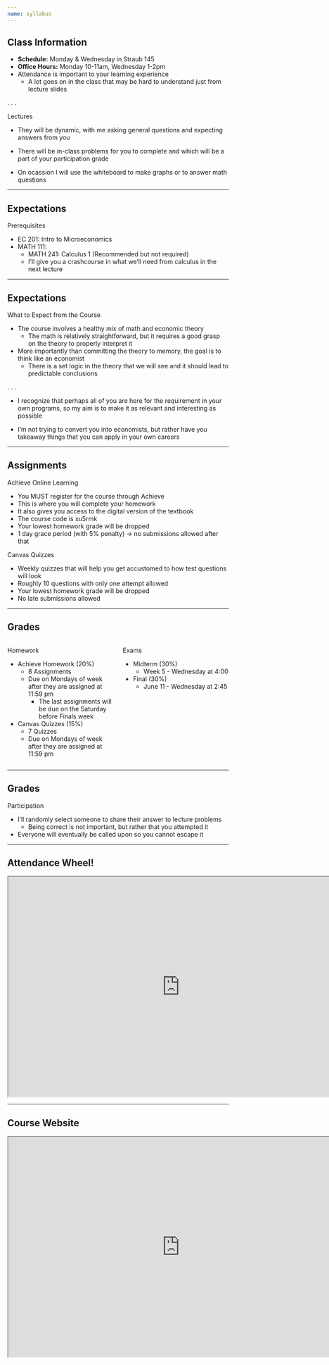 ```yaml
---
name: syllabus 
---
```


## Class Information {.smaller}

- [**Schedule:**]{.hi} Monday & Wednesday in Straub 145
- [**Office Hours:**]{.hi} Monday 10-11am, Wednesday 1-2pm
- [Attendance]{.hii} is important to your learning experience
    - A lot goes on in the class that may be hard to understand just from lecture slides

. . .

[Lectures]{.hi}

- They will be dynamic, with me asking general questions and expecting answers from you

- There will be in-class problems for you to complete and which will be a part of your participation grade

- On ocassion I will use the whiteboard to make graphs or to answer math questions

---

## Expectations

[Prerequisites]{.hi}

- EC 201: Intro to Microeconomics
- MATH 111: 
    - MATH 241: Calculus 1 (Recommended but not required)
    - I'll give you a crashcourse in what we'll need from calculus in the next lecture

---

## Expectations

[What to Expect from the Course]{.hi}

- The course involves a healthy mix of math and economic theory
    - The math is relatively straightforward, but it requires a good grasp on the theory to properly interpret it 
- More importantly than committing the theory to memory, the goal is to think like an economist
    - There is a set logic in the theory that we will see and it should lead to predictable conclusions

. . .

- [I recognize that perhaps all of you are here for the requirement in your own programs, so my aim is to make it as relevant and interesting as possible]{.tiny}

- [I'm not trying to convert you into economists, but rather have you takeaway things that you can apply in your own careers]{.tiny}

---

## Assignments {.smaller}

[Achieve Online Learning]{.hi}

::: {.incremental}
- You [MUST]{.h} register for the course through Achieve
- This is where you will complete your homework 
- It also gives you access to the digital version of the textbook
- The course code is [xu5rmk]{.hp}
- Your lowest homework grade will be dropped
- 1 day grace period (with 5% penalty) $\rightarrow$ no submissions allowed after that
:::

[Canvas Quizzes]{.hi}

::: {.incremental}
- Weekly quizzes that will help you get accustomed to how test questions will look
- Roughly 10 questions with only one attempt allowed
- Your lowest homework grade will be dropped
- No late submissions allowed
:::

--- 

## Grades {.smaller}

:::: {.columns}

::: {.column width="50%"}
[Homework]{.hi}

::: {.incremental}
- Achieve Homework (20%)
    - [8 Assignments]{.h }
    - [Due on Mondays of week after they are assigned at 11:59 pm]{.hi-red}
        - The last assignments will be due on the Saturday before Finals week
- Canvas Quizzes (15%)
    - [7 Quizzes]{.h}
    - [Due on Mondays of week after they are assigned at 11:59 pm]{.hi-red}
:::

:::

::: {.column width=50%}
[Exams]{.hi}

::: {.incremental}
- Midterm (30%)
    - [Week 5 - Wednesday at 4:00]{.hi-red}
- Final (30%)
    - [June 11 - Wednesday at 2:45]{.hi-red}
:::

:::

::::

--- 

## Grades 

[Participation]{.hi}

::: {.incremental}
- I'll randomly select someone to share their answer to lecture problems 
   - Being correct is not important, but rather that you attempted it
- Everyone will eventually be called upon so you cannot escape it
:::

---

## Attendance Wheel!

```{=html}
<iframe width="780" height="500" src="https://wheelofnames.com/84r-qq7" title="Wheel of Names!"></iframe>
```

---

## Course Website

```{=html}
<iframe width="780" height="500" src="https://dyasui.github.io/EC-311/" title="Class Site"></iframe>
```
